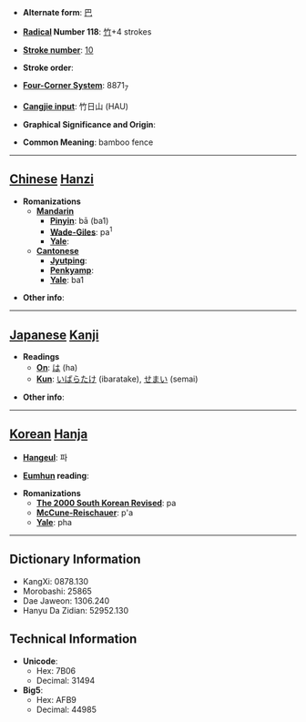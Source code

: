 * '''Alternate form''': [[巴]]

* '''[[Wiktionary:Chinese radical index| Radical]] Number 118''': [[Wiktionary:Chinese radical index 竹|竹]]+4 strokes

* '''[[Wiktionary:Chinese total strokes index|Stroke number]]''': [[Wiktionary:Chinese total strokes index 10|10]]

* '''Stroke order''': 

* '''[[Wiktionary:Chinese four corner index|Four-Corner System]]''': 8871<sub>7</sub>

* '''[[Wiktionary:Chinese Cangjie index|Cangjie input]]''': 竹日山 (HAU)

* '''Graphical Significance and Origin''': 

* '''Common Meaning''': bamboo fence

----

== [[Chinese]] [[Hanzi]] ==

* '''Romanizations'''
** '''[[Mandarin]]'''
*** '''[[Pinyin]]''': bā (ba1)
*** '''[[Wade-Giles]]''': pa<sup>1</sup>
*** '''[[Yale]]''': 
** '''[[Cantonese]]'''
*** '''[[Jyutping]]''':
*** '''[[Penkyamp]]''': 
*** '''[[Yale]]''': ba1

* '''Other info''': 

----

== [[Japanese]] [[Kanji]] ==

* '''Readings'''
** '''[[On]]''': [[は]] (ha)
** '''[[Kun]]''': [[いばらたけ]] (ibaratake), [[せまい]] (semai)

* '''Other info''':  

----

== [[Korean]] [[Hanja]] ==

* '''[[Hangeul]]''': 파

* '''[[Eumhun]] reading''': 

* '''Romanizations'''
** '''[[The 2000 South Korean Revised Romanization|The 2000 South Korean Revised]]''': pa
** '''[[McCune-Reischauer]]''': p'a
** '''[[Yale]]''': pha

----

== Dictionary Information ==

* KangXi: 0878.130
* Morobashi: 25865
* Dae Jaweon: 1306.240
* Hanyu Da Zidian: 52952.130

== Technical Information ==

* '''Unicode''':
** Hex: 7B06
** Decimal: 31494
* '''Big5''':
** Hex: AFB9
** Decimal: 44985